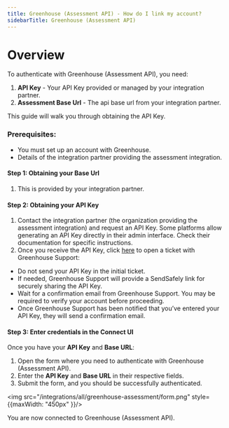 ```yaml
---
title: Greenhouse (Assessment API) - How do I link my account?
sidebarTitle: Greenhouse (Assessment API)
---
```



# Overview

To authenticate with Greenhouse (Assessment API), you need:
1. **API Key** - Your API Key provided or managed by your integration partner.
2. **Assessment Base Url** - The api base url from your integration partner.

This guide will walk you through obtaining the API Key.

### Prerequisites:

- You must set up an account with Greenhouse.
- Details of the integration partner providing the assessment integration.
 
#### Step 1: Obtaining your Base Url
1. This is provided by your integration partner.

#### Step 2: Obtaining your API Key

1. Contact the integration partner (the organization providing the assessment integration) and request an API Key. Some platforms allow generating an API Key directly in their admin interface. Check their documentation for specific instructions.
2. Once you receive the API Key, click [here](https://support.greenhouse.io/direct) to open a ticket with Greenhouse Support:
- Do not send your API Key in the initial ticket.
- If needed, Greenhouse Support will provide a SendSafely link for securely sharing the API Key.
- Wait for a confirmation email from Greenhouse Support. You may be required to verify your account before proceeding.
- Once Greenhouse Support has been notified that you’ve entered your API Key, they will send a confirmation email.

#### Step 3: Enter credentials in the Connect UI

Once you have your **API Key** and **Base URL**:
1. Open the form where you need to authenticate with Greenhouse (Assessment API).
2. Enter the **API Key** and **Base URL** in their respective fields.
3. Submit the form, and you should be successfully authenticated.


<img src="/integrations/all/greenhouse-assessment/form.png" style={{maxWidth: "450px" }}/>

You are now connected to Greenhouse (Assessment API).
